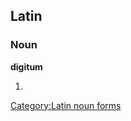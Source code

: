 ==Latin==

===Noun===
'''digitum''' {{m}}

# {{inflection of|digitus||acc|s|lang=la}}

[[Category:Latin noun forms]]